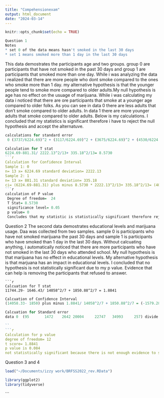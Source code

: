 ```yaml
---
title: "Compehensionexam"
output: html_document
date: "2024-03-14"
---
```


```r
knitr::opts_chunk$set(echo = TRUE)
```
```r
Question 1
Notes
* set 0 of the data means hasn't smoked in the last 30 days
* set 1 means smoked more than 1 day in the last 30 days
```
This data demostrates the participants age and two groups. group 0 are participants that have not smoked in the past 30 days and group 1 are participants that smoked more than one day. While i was analyzing the data i realized that there are more people who dont smoke compared to the ones who smoke more than 1 day. my alternative hypothesis is that the younger people tend to smoke more compared to older adults.My null hypothesis is age has no effect on the usuage of marijuana.  While i was calculating my data i noticed that there are ore participants that smoke at a younger age compared to older folks. As you can see in data 0 there are less adults that don't smoke compared to older adults. In data 1 there are more younger adults that smoke compared to older adults. Below is my calculations. I concluded that my statistics is significant therefore i have to reject the null hypothesis and accept the alternatuve. 

```r
calculations for standard error
 0 (3737/6224.69)^2 + (3117/6224.69)^2 + (3675/6224.69)^2 + (4530/6224.69)^2 + (5069/6224.69)^2 + (4949/6224.69)^2 + (6273/6224.69)^2 + (6960/6224.69)^2 + (8520/6224.69)^2 + (/6224.69)^2 +(9699/6224.69)^2 + (9275/6224.69)^2 + (7154/6224.69)^2 + (7963/6224.69)^2 /13 = 616.31
```
```r
Calculation for T stat
6224.69-881.31/ 2222.13^2/13+ 335.18^2/13= 8.5730
```r
Calculation for Confidence Interval 
Sample 1: 0
n= 13 x= 6224.69 standard deviation= 2222.13
Sample 2: 1
n= 13 x= 881.31 standard deviation= 335.18
ci= (6224.69-881.31) plus minus 8.5730 * 2222.13^2/13+ 335.18^2/13= (4057.0, 6629.77)
```r
calculation of P value 
 Degree of freedom=  24
 T Stat= 8.5730
 significance level= 0.05
 p value= 0 
 Concludes that my statistic is statistically significant therefore reject the null hypothesis and accept the alternative 
```
Question 2
The second data demostrates educational levels and marijuana usage. Daa was collected from two samples. sample 0 is participants who have not smoked marijuana the past 30 days and sample 1 is participants who have smoked than 1 day in the last 30 days. Without calcuating anything, i automatically noticed that there are more participants who have not smoked in the last 30 days who attended school. My null hypothesis is that marijuana has no effect in educational levels. My alternative hypothesis is that marjuana has an impact in educational levels. I concluded that no hypothesis is not statistically significant due to my p value. Evidence that can help is removing the participants that refused to answer. 
```
```r
Calcuation for T stat
11744.29- 1646.43/ 14058^2/7 + 1850.88^2/7 = 1.8841
```

```r
Calcuation of Confidence Interval
(14058.33- 1850) plus minus 1.8841/ 14058^2/7 + 1850.88^2/7 = (-1579.28, 21774.99)
```
```r
Calcuation for Standard error 
data 0  (95       1472    2642 20004     22747   34993     257) divide each one by 11744.29 and divide as a whole by 7 the divide all of  data 1  (8        104     587  3297      3555    3958      16) by 1646.43 standard error of difference is 5359. 404

``
```r
Calculation for p value
degree of freedom= 12
t score= 1.8841
p value is 0.084
not statistically significant because there is not enough evidence to support hypothesis
```
Question 3 and 4
```r
load("~/Documents/izzy work/BRFSS2022_rev.RData")
```
```r
library(ggplot2)
library(tidyverse)

```

```

